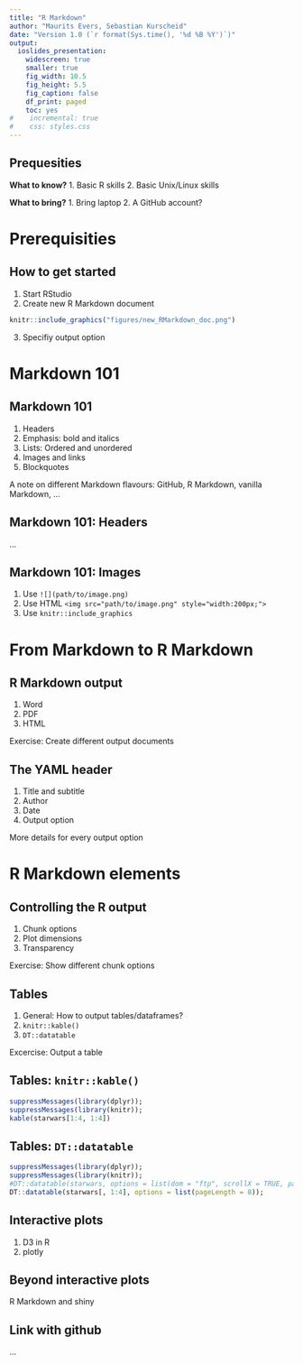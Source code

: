 ```yaml
---
title: "R Markdown"
author: "Maurits Evers, Sebastian Kurscheid"
date: "Version 1.0 (`r format(Sys.time(), '%d %B %Y')`)"
output:
  ioslides_presentation:
    widescreen: true
    smaller: true
    fig_width: 10.5
    fig_height: 5.5
    fig_caption: false
    df_print: paged
    toc: yes
#    incremental: true
#    css: styles.css
---
```


<script type="text/x-mathjax-config">
MathJax.Hub.Config({
  CommonHTML: {
    scale: 130
  }
});
</script>


## Prequesities

**What to know?**
1. Basic R skills
2. Basic Unix/Linux skills

**What to bring?**
1. Bring laptop
2. A GitHub account?


# Prerequisities


## How to get started
1. Start RStudio
2. Create new R Markdown document

```r
knitr::include_graphics("figures/new_RMarkdown_doc.png")
```
3. Specifiy output option


# Markdown 101


## Markdown 101

1. Headers
2. Emphasis: bold and italics
3. Lists: Ordered and unordered
4. Images and links
5. Blockquotes

A note on different Markdown flavours: GitHub, R Markdown, vanilla Markdown, ...


## Markdown 101: Headers

...


## Markdown 101: Images

1. Use `![](path/to/image.png)`
2. Use HTML `<img src="path/to/image.png" style="width:200px;">`
3. Use `knitr::include_graphics`


# From Markdown to R Markdown 


## R Markdown output

1. Word
2. PDF
3. HTML

Exercise: Create different output documents


## The YAML header

1. Title and subtitle
2. Author
3. Date
4. Output option

More details for every output option


# R Markdown elements


## Controlling the R output

1. Chunk options
2. Plot dimensions
3. Transparency

Exercise: Show different chunk options


## Tables

1. General: How to output tables/dataframes?
2. `knitr::kable()`
2. `DT::datatable`

Excercise: Output a table


## Tables: `knitr::kable()`

```r
suppressMessages(library(dplyr));
suppressMessages(library(knitr));
kable(starwars[1:4, 1:4])
```


## Tables: `DT::datatable`

```r
suppressMessages(library(dplyr));
suppressMessages(library(knitr));
#DT::datatable(starwars, options = list(dom = "ftp", scrollX = TRUE, pageLength = 4));
DT::datatable(starwars[, 1:4], options = list(pageLength = 8));
```



## Interactive plots

1. D3 in R
2. plotly


## Beyond interactive plots

R Markdown and shiny


## Link with github

...
